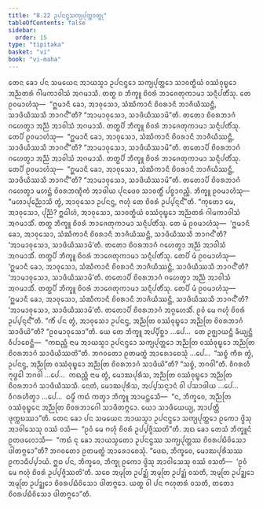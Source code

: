 ```yaml
---
title: "8.22 ᩏᨸᨶᨶ᩠ᨴᩈᨠ᩠ᨿᨸᩩᨲ᩠ᨲᩅᨲ᩠ᨳᩩ"
tableOfContents: false
sidebar:
  order: 15
type: "tipitaka"
basket: "vi"
book: "vi-maha"
---
```



<DynamicBreadcrumb />

<Division number="364" book="vi-maha">

<Paragraph number="1696" book="vi-maha">
ᨲᩮᨶ ᨡᩮᩣ ᨸᨶ ᩈᨾᨿᩮᨶ ᩋᩣᨿᩈ᩠ᨾᩣ ᩏᨸᨶᨶ᩠ᨴᩮᩣ ᩈᨠ᩠ᨿᨸᩩᨲ᩠ᨲᩮᩣ ᩈᩣᩅᨲ᩠ᨳᩥᨿᩴ ᩅᩔᩴᩅᩩᨭ᩠ᨮᩮᩣ ᩋᨬ᩠ᨬᨲᩁᩴ ᨣᩤᨾᨠᩣᩅᩤᩈᩴ ᩋᨣᨾᩣᩈᩥ. ᨲᨲ᩠ᨳ ᨧ ᨽᩥᨠ᩠ᨡᩪ ᨧᩦᩅᩁᩴ ᨽᩣᨩᩮᨲᩩᨠᩣᨾᩣ ᩈᨶ᩠ᨶᩥᨸᨲᩥᩴᩈᩩ. ᨲᩮ ᩑᩅᨾᩣᩉᩴᩈᩩ—  “ᩍᨾᩣᨶᩥ ᨡᩮᩣ, ᩋᩣᩅᩩᩈᩮᩣ, ᩈᩴᨥᩥᨠᩣᨶᩥ ᨧᩦᩅᩁᩣᨶᩥ ᨽᩣᨩᩥᨿᩥᩔᨶ᩠ᨲᩥ, ᩈᩣᨴᩥᨿᩥᩔᩈᩥ ᨽᩣᨣᨶ᩺”ᨲᩥ? “ᩋᩣᨾᩣᩅᩩᩈᩮᩣ, ᩈᩣᨴᩥᨿᩥᩔᩣᨾᩦ”ᨲᩥ. ᨲᨲᩮᩣ ᨧᩦᩅᩁᨽᩣᨣᩴ ᨣᩉᩮᨲ᩠ᩅᩣ ᩋᨬ᩠ᨬᩴ ᩋᩣᩅᩤᩈᩴ ᩋᨣᨾᩣᩈᩥ. ᨲᨲ᩠ᨳᨸᩥ ᨽᩥᨠ᩠ᨡᩪ ᨧᩦᩅᩁᩴ ᨽᩣᨩᩮᨲᩩᨠᩣᨾᩣ ᩈᨶ᩠ᨶᩥᨸᨲᩥᩴᩈᩩ. ᨲᩮᨸᩥ ᩑᩅᨾᩣᩉᩴᩈᩩ—  “ᩍᨾᩣᨶᩥ ᨡᩮᩣ, ᩋᩣᩅᩩᩈᩮᩣ, ᩈᩴᨥᩥᨠᩣᨶᩥ ᨧᩦᩅᩁᩣᨶᩥ ᨽᩣᨩᩥᨿᩥᩔᨶ᩠ᨲᩥ, ᩈᩣᨴᩥᨿᩥᩔᩈᩥ ᨽᩣᨣᨶ᩺”ᨲᩥ? “ᩋᩣᨾᩣᩅᩩᩈᩮᩣ, ᩈᩣᨴᩥᨿᩥᩔᩣᨾᩦ”ᨲᩥ. ᨲᨲᩮᩣᨸᩥ ᨧᩦᩅᩁᨽᩣᨣᩴ ᨣᩉᩮᨲ᩠ᩅᩣ ᩋᨬ᩠ᨬᩴ ᩋᩣᩅᩤᩈᩴ ᩋᨣᨾᩣᩈᩥ. ᨲᨲ᩠ᨳᨸᩥ ᨽᩥᨠ᩠ᨡᩪ ᨧᩦᩅᩁᩴ ᨽᩣᨩᩮᨲᩩᨠᩣᨾᩣ ᩈᨶ᩠ᨶᩥᨸᨲᩥᩴᩈᩩ. ᨲᩮᨸᩥ ᩑᩅᨾᩣᩉᩴᩈᩩ—  “ᩍᨾᩣᨶᩥ ᨡᩮᩣ, ᩋᩣᩅᩩᩈᩮᩣ, ᩈᩴᨥᩥᨠᩣᨶᩥ ᨧᩦᩅᩁᩣᨶᩥ ᨽᩣᨩᩥᨿᩥᩔᨶ᩠ᨲᩥ, ᩈᩣᨴᩥᨿᩥᩔᩈᩥ ᨽᩣᨣᨶ᩺”ᨲᩥ? “ᩋᩣᨾᩣᩅᩩᩈᩮᩣ, ᩈᩣᨴᩥᨿᩥᩔᩣᨾᩦ”ᨲᩥ. ᨲᨲᩮᩣᨸᩥ ᨧᩦᩅᩁᨽᩣᨣᩴ ᨣᩉᩮᨲ᩠ᩅᩣ ᨾᩉᨶ᩠ᨲᩴ ᨧᩦᩅᩁᨽᨱ᩠ᨯᩥᨠᩴ ᩋᩣᨴᩤᨿ ᨸᩩᨶᨴᩮᩅ ᩈᩣᩅᨲ᩠ᨳᩥᩴ ᨸᨧ᩠ᨧᩣᨣᨬ᩠ᨨᩥ.
</Paragraph>

<Paragraph number="1697" book="vi-maha">
ᨽᩥᨠ᩠ᨡᩪ ᩑᩅᨾᩣᩉᩴᩈᩩ—  “ᨾᩉᩣᨸᩩᨬ᩠ᨬᩮᩣᩈᩥ ᨲ᩠ᩅᩴ, ᩋᩣᩅᩩᩈᩮᩣ ᩏᨸᨶᨶ᩠ᨴ, ᨻᩉᩩᩴ ᨲᩮ ᨧᩦᩅᩁᩴ ᩏᨸ᩠ᨸᨶ᩠ᨶᨶ᩺”ᨲᩥ. “ᨠᩩᨲᩮᩣ ᨾᩮ, ᩋᩣᩅᩩᩈᩮᩣ, ᨸᩩᨬ᩠ᨬᩴ? ᩍᨵᩤᩉᩴ, ᩋᩣᩅᩩᩈᩮᩣ, ᩈᩣᩅᨲ᩠ᨳᩥᨿᩴ ᩅᩔᩴᩅᩩᨭ᩠ᨮᩮᩣ ᩋᨬ᩠ᨬᨲᩁᩴ ᨣᩤᨾᨠᩣᩅᩤᩈᩴ ᩋᨣᨾᩣᩈᩥᩴ. ᨲᨲ᩠ᨳ ᨽᩥᨠ᩠ᨡᩪ ᨧᩦᩅᩁᩴ ᨽᩣᨩᩮᨲᩩᨠᩣᨾᩣ ᩈᨶ᩠ᨶᩥᨸᨲᩥᩴᩈᩩ. ᨲᩮ ᨾᩴ ᩑᩅᨾᩣᩉᩴᩈᩩ—  ‘ᩍᨾᩣᨶᩥ ᨡᩮᩣ, ᩋᩣᩅᩩᩈᩮᩣ, ᩈᩴᨥᩥᨠᩣᨶᩥ ᨧᩦᩅᩁᩣᨶᩥ ᨽᩣᨩᩥᨿᩥᩔᨶ᩠ᨲᩥ, ᩈᩣᨴᩥᨿᩥᩔᩈᩥ ᨽᩣᨣᨶ᩺’ᨲᩥ? ‘ᩋᩣᨾᩣᩅᩩᩈᩮᩣ, ᩈᩣᨴᩥᨿᩥᩔᩣᨾᩦ’ᨲᩥ. ᨲᨲᩮᩣ ᨧᩦᩅᩁᨽᩣᨣᩴ ᨣᩉᩮᨲ᩠ᩅᩣ ᩋᨬ᩠ᨬᩴ ᩋᩣᩅᩤᩈᩴ ᩋᨣᨾᩣᩈᩥᩴ. ᨲᨲ᩠ᨳᨸᩥ ᨽᩥᨠ᩠ᨡᩪ ᨧᩦᩅᩁᩴ ᨽᩣᨩᩮᨲᩩᨠᩣᨾᩣ ᩈᨶ᩠ᨶᩥᨸᨲᩥᩴᩈᩩ. ᨲᩮᨸᩥ ᨾᩴ ᩑᩅᨾᩣᩉᩴᩈᩩ—  ‘ᩍᨾᩣᨶᩥ ᨡᩮᩣ, ᩋᩣᩅᩩᩈᩮᩣ, ᩈᩴᨥᩥᨠᩣᨶᩥ ᨧᩦᩅᩁᩣᨶᩥ ᨽᩣᨩᩥᨿᩥᩔᨶ᩠ᨲᩥ, ᩈᩣᨴᩥᨿᩥᩔᩈᩥ ᨽᩣᨣᨶ᩺’ᨲᩥ? ‘ᩋᩣᨾᩣᩅᩩᩈᩮᩣ, ᩈᩣᨴᩥᨿᩥᩔᩣᨾᩦ’ᨲᩥ. ᨲᨲᩮᩣᨸᩥ ᨧᩦᩅᩁᨽᩣᨣᩴ ᨣᩉᩮᨲ᩠ᩅᩣ ᩋᨬ᩠ᨬᩴ ᩋᩣᩅᩤᩈᩴ ᩋᨣᨾᩣᩈᩥᩴ. ᨲᨲ᩠ᨳᨸᩥ ᨽᩥᨠ᩠ᨡᩪ ᨧᩦᩅᩁᩴ ᨽᩣᨩᩮᨲᩩᨠᩣᨾᩣ ᩈᨶ᩠ᨶᩥᨸᨲᩥᩴᩈᩩ. ᨲᩮᨸᩥ ᨾᩴ ᩑᩅᨾᩣᩉᩴᩈᩩ—  ‘ᩍᨾᩣᨶᩥ ᨡᩮᩣ, ᩋᩣᩅᩩᩈᩮᩣ, ᩈᩴᨥᩥᨠᩣᨶᩥ ᨧᩦᩅᩁᩣᨶᩥ ᨽᩣᨩᩥᨿᩥᩔᨶ᩠ᨲᩥ, ᩈᩣᨴᩥᨿᩥᩔᩈᩥ ᨽᩣᨣᨶ᩺’ᨲᩥ? ‘ᩋᩣᨾᩣᩅᩩᩈᩮᩣ, ᩈᩣᨴᩥᨿᩥᩔᩣᨾᩦ’ᨲᩥ. ᨲᨲᩮᩣᨸᩥ ᨧᩦᩅᩁᨽᩣᨣᩴ ᩋᨣ᩠ᨣᩉᩮᩈᩥᩴ. ᩑᩅᩴ ᨾᩮ ᨻᩉᩩᩴ ᨧᩦᩅᩁᩴ ᩏᨸ᩠ᨸᨶ᩠ᨶᨶ᩺”ᨲᩥ. “ᨠᩥᩴ ᨸᨶ ᨲ᩠ᩅᩴ, ᩋᩣᩅᩩᩈᩮᩣ ᩏᨸᨶᨶ᩠ᨴ, ᩋᨬ᩠ᨬᨲᩕ ᩅᩔᩴᩅᩩᨭ᩠ᨮᩮᩣ ᩋᨬ᩠ᨬᨲᩕ ᨧᩦᩅᩁᨽᩣᨣᩴ ᩈᩣᨴᩥᨿᩦ”ᨲᩥ? “ᩑᩅᨾᩣᩅᩩᩈᩮᩣ”ᨲᩥ.
</Paragraph>

<Paragraph number="1698" book="vi-maha">
ᨿᩮ ᨲᩮ ᨽᩥᨠ᩠ᨡᩪ ᩋᨸ᩠ᨸᩥᨧ᩠ᨨᩣ …ᨸᩮ…  ᨲᩮ ᩏᨩ᩠ᨫᩣᨿᨶ᩠ᨲᩥ ᨡᩥᨿ᩠ᨿᨶ᩠ᨲᩥ ᩅᩥᨸᩣᨧᩮᨶ᩠ᨲᩥ—  “ᨠᨳᨬ᩠ᩉᩥ ᨶᩣᨾ ᩋᩣᨿᩈ᩠ᨾᩣ ᩏᨸᨶᨶ᩠ᨴᩮᩣ ᩈᨠ᩠ᨿᨸᩩᨲ᩠ᨲᩮᩣ ᩋᨬ᩠ᨬᨲᩕ ᩅᩔᩴᩅᩩᨭ᩠ᨮᩮᩣ ᩋᨬ᩠ᨬᨲᩕ ᨧᩦᩅᩁᨽᩣᨣᩴ ᩈᩣᨴᩥᨿᩥᩔᨲᩦ”ᨲᩥ. ᨽᨣᩅᨲᩮᩣ ᩑᨲᨾᨲ᩠ᨳᩴ ᩋᩣᩁᩮᩣᨧᩮᩈᩩᩴ …ᨸᩮ…  “ᩈᨧ᩠ᨧᩴ ᨠᩥᩁ ᨲ᩠ᩅᩴ, ᩏᨸᨶᨶ᩠ᨴ, ᩋᨬ᩠ᨬᨲᩕ ᩅᩔᩴᩅᩩᨭ᩠ᨮᩮᩣ ᩋᨬ᩠ᨬᨲᩕ ᨧᩦᩅᩁᨽᩣᨣᩴ ᩈᩣᨴᩥᨿᩦ”ᨲᩥ? “ᩈᨧ᩠ᨧᩴ, ᨽᨣᩅᩤ”ᨲᩥ. ᩅᩥᨣᩁᩉᩥ ᨻᩩᨴ᩠ᨵᩮᩤ ᨽᨣᩅᩤ …ᨸᩮ…  ᨠᨳᨬ᩠ᩉᩥ ᨶᩣᨾ ᨲ᩠ᩅᩴ, ᨾᩮᩣᨥᨸᩩᩁᩥᩈ, ᩋᨬ᩠ᨬᨲᩕ ᩅᩔᩴᩅᩩᨭ᩠ᨮᩮᩣ ᩋᨬ᩠ᨬᨲᩕ ᨧᩦᩅᩁᨽᩣᨣᩴ ᩈᩣᨴᩥᨿᩥᩔᩈᩥ. ᨶᩮᨲᩴ, ᨾᩮᩣᨥᨸᩩᩁᩥᩈ, ᩋᨸ᩠ᨸᩈᨶ᩠ᨶᩣᨶᩴ ᩅᩤ ᨸᩈᩣᨴᩤᨿ …ᨸᩮ…  ᩅᩥᨣᩁᩉᩥᨲ᩠ᩅᩣ …ᨸᩮ…  ᨵᨾ᩠ᨾᩥᩴ ᨠᨳᩴ ᨠᨲ᩠ᩅᩣ ᨽᩥᨠ᩠ᨡᩪ ᩋᩣᨾᨶ᩠ᨲᩮᩈᩥ—  “ᨶ, ᨽᩥᨠ᩠ᨡᩅᩮ, ᩋᨬ᩠ᨬᨲᩕ ᩅᩔᩴᩅᩩᨭ᩠ᨮᩮᨶ ᩋᨬ᩠ᨬᨲᩕ ᨧᩦᩅᩁᨽᩣᨣᩮᩤ ᩈᩣᨴᩥᨲᨻ᩠ᨻᩮᩣ. ᨿᩮᩣ ᩈᩣᨴᩥᨿᩮᨿ᩠ᨿ, ᩋᩣᨸᨲ᩠ᨲᩥ ᨴᩩᨠ᩠ᨠᨭᩔᩣ”ᨲᩥ.
</Paragraph>

<Paragraph number="1699" book="vi-maha">
ᨲᩮᨶ ᨡᩮᩣ ᨸᨶ ᩈᨾᨿᩮᨶ ᩋᩣᨿᩈ᩠ᨾᩣ ᩏᨸᨶᨶ᩠ᨴᩮᩣ ᩈᨠ᩠ᨿᨸᩩᨲ᩠ᨲᩮᩣ ᩑᨠᩮᩣ ᨴ᩠ᩅᩦᩈᩩ ᩋᩣᩅᩤᩈᩮᩈᩩ ᩅᩔᩴ ᩅᩈᩥ—  “ᩑᩅᩴ ᨾᩮ ᨻᩉᩩᩴ ᨧᩦᩅᩁᩴ ᩏᨸ᩠ᨸᨩ᩠ᨩᩥᩔᨲᩦ”ᨲᩥ. ᩋᨳ ᨡᩮᩣ ᨲᩮᩈᩴ ᨽᩥᨠ᩠ᨡᩪᨶᩴ ᩑᨲᨴᩉᩮᩣᩈᩥ—  “ᨠᨳᩴ ᨶᩩ ᨡᩮᩣ ᩋᩣᨿᩈ᩠ᨾᨲᩮᩣ ᩏᨸᨶᨶ᩠ᨴᩔ ᩈᨠ᩠ᨿᨸᩩᨲ᩠ᨲᩔ ᨧᩦᩅᩁᨸᨭᩥᩅᩦᩈᩮᩣ ᨴᩤᨲᨻ᩠ᨻᩮᩣ”ᨲᩥ? ᨽᨣᩅᨲᩮᩣ ᩑᨲᨾᨲ᩠ᨳᩴ ᩋᩣᩁᩮᩣᨧᩮᩈᩩᩴ. “ᨴᩮᨳ, ᨽᩥᨠ᩠ᨡᩅᩮ, ᨾᩮᩣᨥᨸᩩᩁᩥᩈᩔ ᩑᨠᩣᨵᩥᨸ᩠ᨸᩣᨿᩴ. ᩍᨵ ᨸᨶ, ᨽᩥᨠ᩠ᨡᩅᩮ, ᨽᩥᨠ᩠ᨡᩩ ᩑᨠᩮᩣ ᨴ᩠ᩅᩦᩈᩩ ᩋᩣᩅᩤᩈᩮᩈᩩ ᩅᩔᩴ ᩅᩈᨲᩥ—  ‘ᩑᩅᩴ ᨾᩮ ᨻᩉᩩᩴ ᨧᩦᩅᩁᩴ ᩏᨸ᩠ᨸᨩ᩠ᨩᩥᩔᨲᩦ’ᨲᩥ. ᩈᨧᩮ ᩋᨾᩩᨲᩕ ᩏᨸᨯ᩠ᨰᩴ ᩋᨾᩩᨲᩕ ᩏᨸᨯ᩠ᨰᩴ ᩅᩈᨲᩥ, ᩋᨾᩩᨲᩕ ᩏᨸᨯ᩠ᨰᩮᩣ ᩋᨾᩩᨲᩕ ᩏᨸᨯ᩠ᨰᩮᩣ ᨧᩦᩅᩁᨸᨭᩥᩅᩦᩈᩮᩣ ᨴᩤᨲᨻ᩠ᨻᩮᩣ. ᨿᨲ᩠ᨳ ᩅᩤ ᨸᨶ ᨻᩉᩩᨲᩁᩴ ᩅᩈᨲᩥ, ᨲᨲᩮᩣ ᨧᩦᩅᩁᨸᨭᩥᩅᩦᩈᩮᩣ ᨴᩤᨲᨻ᩠ᨻᩮᩣ”ᨲᩥ.
</Paragraph>
</Division>